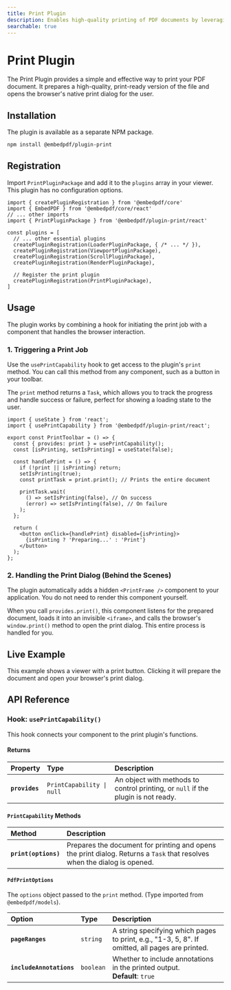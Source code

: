 ```yaml
---
title: Print Plugin
description: Enables high-quality printing of PDF documents by leveraging the browser's native print dialog.
searchable: true
---
```


# Print Plugin

The Print Plugin provides a simple and effective way to print your PDF document. It prepares a high-quality, print-ready version of the file and opens the browser's native print dialog for the user.

## Installation

The plugin is available as a separate NPM package.

```sh npm2yarn
npm install @embedpdf/plugin-print
````

## Registration

Import `PrintPluginPackage` and add it to the `plugins` array in your viewer. This plugin has no configuration options.

```tsx {4, 14}
import { createPluginRegistration } from '@embedpdf/core'
import { EmbedPDF } from '@embedpdf/core/react'
// ... other imports
import { PrintPluginPackage } from '@embedpdf/plugin-print/react'

const plugins = [
  // ... other essential plugins
  createPluginRegistration(LoaderPluginPackage, { /* ... */ }),
  createPluginRegistration(ViewportPluginPackage),
  createPluginRegistration(ScrollPluginPackage),
  createPluginRegistration(RenderPluginPackage),

  // Register the print plugin
  createPluginRegistration(PrintPluginPackage),
]
```

## Usage

The plugin works by combining a hook for initiating the print job with a component that handles the browser interaction.

### 1\. Triggering a Print Job

Use the `usePrintCapability` hook to get access to the plugin's `print` method. You can call this method from any component, such as a button in your toolbar.

The `print` method returns a `Task`, which allows you to track the progress and handle success or failure, perfect for showing a loading state to the user.

```tsx {2, 5, 11-16}
import { useState } from 'react';
import { usePrintCapability } from '@embedpdf/plugin-print/react';

export const PrintToolbar = () => {
  const { provides: print } = usePrintCapability();
  const [isPrinting, setIsPrinting] = useState(false);

  const handlePrint = () => {
    if (!print || isPrinting) return;
    setIsPrinting(true);
    const printTask = print.print(); // Prints the entire document

    printTask.wait(
      () => setIsPrinting(false), // On success
      (error) => setIsPrinting(false), // On failure
    );
  };

  return (
    <button onClick={handlePrint} disabled={isPrinting}>
      {isPrinting ? 'Preparing...' : 'Print'}
    </button>
  );
};
```

### 2. Handling the Print Dialog (Behind the Scenes)

The plugin automatically adds a hidden `<PrintFrame />` component to your application. You do not need to render this component yourself.

When you call `provides.print()`, this component listens for the prepared document, loads it into an invisible `<iframe>`, and calls the browser's `window.print()` method to open the print dialog. This entire process is handled for you.

## Live Example

This example shows a viewer with a print button. Clicking it will prepare the document and open your browser's print dialog.


<PDFViewer />

## API Reference

### Hook: `usePrintCapability()`

This hook connects your component to the print plugin's functions.

#### Returns

| Property | Type | Description |
| :--- | :--- | :--- |
| **`provides`** | `PrintCapability \| null` | An object with methods to control printing, or `null` if the plugin is not ready. |

#### `PrintCapability` Methods

| Method | Description |
| :--- | :--- |
| **`print(options)`** | Prepares the document for printing and opens the print dialog. Returns a `Task` that resolves when the dialog is opened. |

#### `PdfPrintOptions`

The `options` object passed to the `print` method. (Type imported from `@embedpdf/models`).

| Option | Type | Description |
| :--- | :--- | :--- |
| **`pageRanges`** | `string` | A string specifying which pages to print, e.g., "1-3, 5, 8". If omitted, all pages are printed. |
| **`includeAnnotations`**| `boolean`| Whether to include annotations in the printed output. <br />**Default**: `true` |